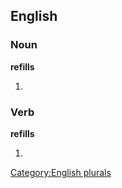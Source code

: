 
==English==

===Noun===
'''refills'''

# {{plural of |[[refill]]}}

===Verb===
'''refills'''

# {{third-person singular of|[[refill]]}}

[[Category:English plurals]]